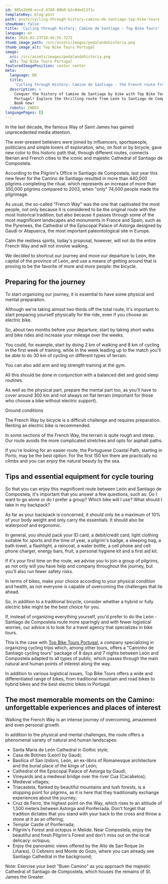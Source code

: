 ```yaml
---
id: 985e2b90-eccd-4768-88b0-b2c0ded13f1c
templateKey: blog-post
path: posts/cycling-through-history-camino-de-santiago-top-bike-tours
showHome: false
title: 'Cycling through History: Camino de Santiago - Top Bike Tours'
language: en
date: 2024-02-23T10:45:55.727Z
thumb_image_path: /src/assets/images/pedalandohistoria.png
thumb_image_alt: Top Bike Tours Portugal
image:
  src: /src/assets/images/pedalandohistoria.png
  alt: Top Bike Tours Portugal
featuredImagePosition: center center
meta:
  language: EN
  title:
    'Cycling through History: Camino de Santiago - the French route from León'
  description: >
    Conquer the history of Camino de Santiago by bike with Top Bike Tours
    Portugal! Explore the thrilling route from León to Santiago de Compostela.
    Book now!
  robots: INDEX
languagePages: []
---
```


In the last decade, the famous Way of Saint James has gained unprecedented media
attention.

The ever-present believers were joined by influencers, sportspeople, politicians
and simple lovers of exploration, who, on foot or by bicycle, gave new color to
this historic path that, through different routes, connects Iberian and French
cities to the iconic and majestic Cathedral of Santiago de Compostela.

According to the Pilgrim's Office in Santiago de Compostela, last year this new
fever for the Camino de Santiago resulted in more than 440,000 pilgrims
completing the ritual, which represents an increase of more than 350,000
pilgrims compared to 2003, when "only" 74,000 people made the pilgrimage.

As usual, the so-called "French Way" was the one that captivated the most
people, not only because it is considered to be the original route with the most
historical tradition, but also because it passes through some of the most
magnificent landscapes and monuments in France and Spain, such as the Pyrenees,
the Cathedral of the Episcopal Palace of Astorga designed by Gaudí or Atapuerca,
the most important paleontological site in Europe.

Calm the restless spirits, today's proposal, however, will not do the entire
French Way and will not involve walking.

We decided to shortcut our journey and move our departure to León, the capital
of the province of León, and use a means of getting around that is proving to be
the favorite of more and more people: the bicycle.

## Preparing for the journey

To start organizing our journey, it is essential to have some physical and
mental preparation.

Although we're taking almost two thirds off the total route, it's important to
start preparing yourself physically for the ride, even if you choose an electric
bike.

So, about two months before your departure, start by taking short walks and bike
rides and increase your mileage over the weeks.

You could, for example, start by doing 2 km of walking and 8 km of cycling in
the first week of training, while in the week leading up to the match you'll be
able to do 30 km of cycling on different types of terrain.

You can also add arm and leg strength training at the gym.

All this should be done in conjunction with a balanced diet and good sleep
routines.

As well as the physical part, prepare the mental part too, as you'll have to
cover around 300 km and not always on flat terrain (important for those who
choose a bike without electric support).

Ground conditions

The French Way by bicycle is a difficult challenge and requires preparation.
Renting an electric bike is recommended.

In some sections of the French Way, the terrain is quite rough and steep. Our
route avoids the more complicated stretches and opts for asphalt paths.

If you're looking for an easier route, the Portuguese Coastal Path, starting in
Porto, may be the best option. For the first 150 km there are practically no
climbs and you can enjoy the natural beauty by the sea.

## Tips and essential equipment for cycle touring

So that you can enjoy this magnificent route between León and Santiago de
Compostela, it's important that you answer a few questions, such as: Do I want
to go alone or do I prefer a group? Which bike will I use? What should I take in
my backpack?

As far as your backpack is concerned, it should only be a maximum of 10% of your
body weight and only carry the essentials. It should also be waterproof and
ergonomic.

In general, you should pack your ID card, a debit/credit card, light clothing
suitable for sports and the time of year, a pilgrim's badge, a sleeping bag, a
bath towel, a flashlight, a raincoat, a water bottle, a cell phone and cell
phone charger, energy bars, fruit, a personal hygiene kit and a first aid kit.

If it's your first time on the route, we advise you to join a group of pilgrims,
as not only will you have help and company throughout the journey, but you'll
also run fewer safety risks.

In terms of bikes, make your choice according to your physical condition and
health, as not everyone is capable of overcoming the challenges that lie ahead.

So, in addition to a traditional bicycle, consider whether a hybrid or fully
electric bike might be the best choice for you.

If, instead of organizing everything yourself, you'd prefer to do the León -
Santiago de Compostela route more sparingly and with fewer logistical worries,
our advice is to look for a travel agency that specializes in bike tours.

This is the case with
[Top Bike Tours Portugal](https://topbiketoursportugal.com/), a company
specializing in organizing cycling trips which, among other tours, offers a
“Caminho de Santiago cycling tours” package of 8 days and 7 nights between León
and Compostela adapted to all types of public, which passes through the main
natural and human points of interest along the way.

In addition to various logistical issues, Top Bike Tours offers a wide and
differentiated range of bikes, from traditional mountain and road bikes to
hybrid bikes and the best electric bikes in Portugal.

## The most memorable moments on the Camino: unforgettable experiences and places of interest

Walking the French Way is an intense journey of overcoming, amazement and even
personal growth.

In addition to the physical and mental challenges, the route offers a phenomenal
variety of natural and human landscapes:

- Santa María de León Cathedral in Gothic style;
- Casa de Botines (León) by Gaudí;
- Basilica of San Izidoro, León, an ex-libris of Romanesque architecture and the
  burial place of the kings of León;
- Cathedral of the Episcopal Palace of Astorga by Gaudí;
- Vineyards and a medieval bridge over the river Cua (Cacabelos);
- Medieval villages;
- Tríacastela, flanked by beautiful mountains and lush forests, is a stopping
  point for pilgrims, as it is here that they traditionally exchange experiences
  about the journey;
- Cruz de Ferro, the highest point on the Way, which rises to an altitude of
  1,500 meters between Astorga and Ponferrada. Don't forget that tradition
  dictates that you stand with your back to the cross and throw a stone at it as
  an offering;
- Templar Castle of Ponferrada;
- Pilgrim's Forest and octopus in Melide. Near Compostela, enjoy the beautiful
  and fresh Pilgrim's Forest and don't miss out on the local delicacy: octopus;
- Enjoy the panoramic views offered by the Alto de San Roque (in Liñares), O
  Cebreiro and Monte do Gozo, where you can already see Santiago Cathedral in
  the background;

Note: Exercise your best "Buen Camino" as you approach the majestic Cathedral of
Santiago de Compostela, which houses the remains of St. James the Greater.
